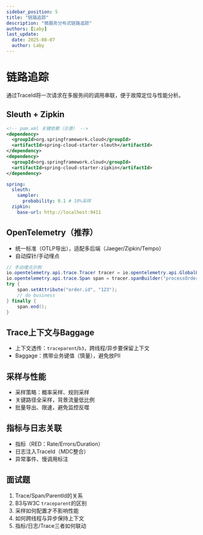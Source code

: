 ```yaml
---
sidebar_position: 5
title: "链路追踪"
description: "微服务分布式链路追踪"
authors: [Laby]
last_update:
  date: 2025-08-07
  author: Laby
---
```


# 链路追踪

通过TraceId将一次请求在多服务间的调用串联，便于故障定位与性能分析。

## Sleuth + Zipkin

```xml
<!-- pom.xml 关键依赖（示意） -->
<dependency>
  <groupId>org.springframework.cloud</groupId>
  <artifactId>spring-cloud-starter-sleuth</artifactId>
</dependency>
<dependency>
  <groupId>org.springframework.cloud</groupId>
  <artifactId>spring-cloud-starter-zipkin</artifactId>
</dependency>
```

```yaml
spring:
  sleuth:
    sampler:
      probability: 0.1 # 10%采样
  zipkin:
    base-url: http://localhost:9411
```

## OpenTelemetry（推荐）

- 统一标准（OTLP导出），适配多后端（Jaeger/Zipkin/Tempo）
- 自动探针/手动埋点

```java
// 手动埋点示例
io.opentelemetry.api.trace.Tracer tracer = io.opentelemetry.api.GlobalOpenTelemetry.getTracer("svc");
io.opentelemetry.api.trace.Span span = tracer.spanBuilder("processOrder").startSpan();
try {
    span.setAttribute("order.id", "123");
    // do business
} finally {
    span.end();
}
```

## Trace上下文与Baggage

- 上下文透传：`traceparent`/`b3`，跨线程/异步要保留上下文
- Baggage：携带业务键值（慎量），避免放PII

## 采样与性能

- 采样策略：概率采样、规则采样
- 关键路径全采样，背景流量低比例
- 批量导出、限速，避免监控反噬

## 指标与日志关联

- 指标（RED：Rate/Errors/Duration）
- 日志注入TraceId（MDC整合）
- 异常事件、慢调用标注

## 面试题

1. Trace/Span/ParentId的关系
2. B3与W3C `traceparent`的区别
3. 采样如何配置才不影响性能
4. 如何跨线程与异步保持上下文
5. 指标/日志/Trace三者如何联动
